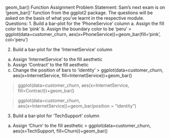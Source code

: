 geom_bar() Function Assignment
Problem Statement:
Sam’s next exam is on ‘geom_bar()’ function from the ggplot2 package. The questions will be asked on the basis of what you’ve learnt in the respective module.
Questions:
1. Build a bar-plot for the ‘PhoneService’ column
a. Assign the fill color to be ‘pink’
b. Assign the boundary color to be ‘peru’
> ggplot(data=customer_churn, aes(x=PhoneService))+geom_bar(fill='pink', col='peru')
 
2. Build a bar-plot for the ’InternetService’ column
a. Assign ‘InternetService’ to the fill aesthetic
b. Assign ‘Contract’ to the fill aesthetic
c. Change the position of bars to ‘identity’
> ggplot(data=customer_churn, aes(x=InternetService, fill=InternetService))+geom_bar()

 
> ggplot(data=customer_churn, aes(x=InternetService, fill=Contract))+geom_bar()
 
> ggplot(data=customer_churn, aes(x=InternetService))+geom_bar(position = "identity")
 
3. Build a bar-plot for ‘TechSupport’ column
a. Assign ‘Churn’ to the fill aesthetic 
> ggplot(data=customer_churn, aes(x=TechSupport, fill=Churn))+geom_bar()
 
